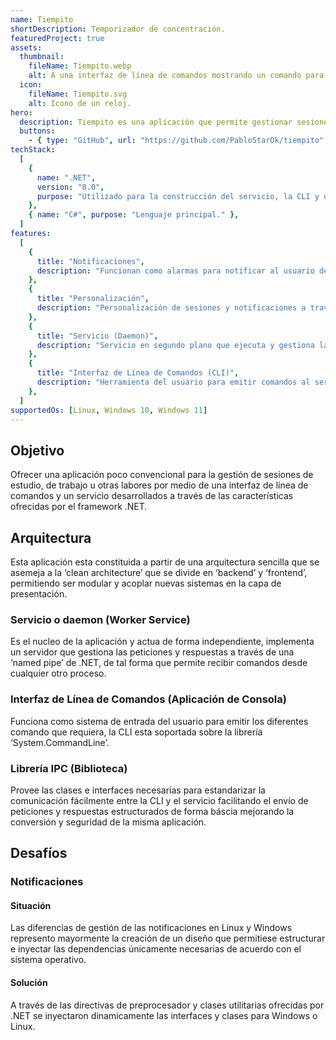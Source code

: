 ```yaml
---
name: Tiempito
shortDescription: Temporizador de concentración.
featuredProject: true
assets:
  thumbnail:
    fileName: Tiempito.webp
    alt: A una interfaz de línea de comandos mostrando un comando para iniciar un sesión de concentración.
  icon:
    fileName: Tiempito.svg
    alt: Icono de un reloj.
hero:
  description: Tiempito es una aplicación que permite gestionar sesiones de concentración mediante un ‘daemon’ y una interfaz de línea de comandos. Dentro de sus capacidades esta la creación de diferentes configuraciones de sesiones que tengan diferentes tiempos de concentración y descanso y en general sus capacidades se enfocan principalmente en la personalización.
  buttons:
    - { type: "GitHub", url: "https://github.com/PabloStarOk/tiempito" }
techStack:
  [
    {
      name: ".NET",
      version: "8.0",
      purpose: "Utilizado para la construcción del servicio, la CLI y una librería IPC.",
    },
    { name: "C#", purpose: "Lenguaje principal." },
  ]
features:
  [
    {
      title: "Notificaciones",
      description: "Funcionan como alarmas para notificar al usuario de una sesión o tiempo completado.",
    },
    {
      title: "Personalización",
      description: "Personalización de sesiones y notificaciones a través de archivos .conf.",
    },
    {
      title: "Servicio (Daemon)",
      description: "Servicio en segundo plano que ejecuta y gestiona las sesiones.",
    },
    {
      title: "Interfaz de Línea de Comandos (CLI)",
      description: "Herramienta del usuario para emitir comandos al servicio y administrar sus sesiones.",
    },
  ]
supportedOs: [Linux, Windows 10, Windows 11]
---
```


## Objetivo

Ofrecer una aplicación poco convencional para la gestión de sesiones de estudio, de trabajo u otras labores por medio de una interfaz de línea de comandos y un servicio desarrollados a través de las características ofrecidas por el framework .NET.

## Arquitectura

Esta aplicación esta constituida a partir de una arquitectura sencilla que se asemeja a la ‘clean architecture’ que se divide en ‘backend’ y ‘frontend’, permitiendo ser modular y acoplar nuevas sistemas en la capa de presentación.

### Servicio o daemon (Worker Service)

Es el nucleo de la aplicación y actua de forma independiente, implementa un servidor que gestiona las peticiones y respuestas a través de una ‘named pipe’ de .NET, de tal forma que permite recibir comandos desde cualquier otro proceso.

### Interfaz de Línea de Comandos (Aplicación de Consola)

Funciona como sistema de entrada del usuario para emitir los diferentes comando que requiera, la CLI esta soportada sobre la librería ‘System.CommandLine’.

### Librería IPC (Biblioteca)

Provee las clases e interfaces necesarias para estandarizar la comunicación fácilmente entre la CLI y el servicio facilitando el envío de peticiones y respuestas estructurados de forma báscia mejorando la conversión y seguridad de la misma aplicación.

## Desafíos

### Notificaciones

#### Situación

Las diferencias de gestión de las notificaciones en Linux y Windows represento mayormente la creación de un diseño que permitiese estructurar e inyectar las dependencias únicamente necesarias de acuerdo con el sistema operativo.

#### Solución

A través de las directivas de preprocesador y clases utilitarias ofrecidas por .NET se inyectaron dinamicamente las interfaces y clases para Windows o Linux.
